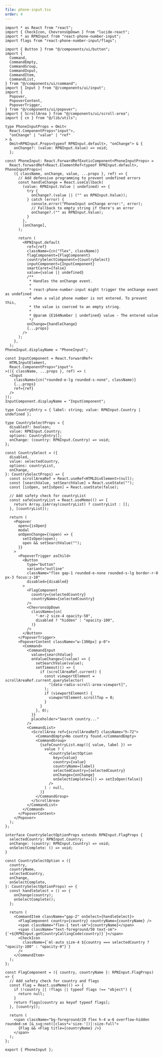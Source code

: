```yaml
---
file: phone-input.tsx
order: 4
---
```


```tsx
import * as React from "react";
import { CheckIcon, ChevronsUpDown } from "lucide-react";
import * as RPNInput from "react-phone-number-input";
import flags from "react-phone-number-input/flags";

import { Button } from "@/components/ui/button";
import {
  Command,
  CommandEmpty,
  CommandGroup,
  CommandInput,
  CommandItem,
  CommandList,
} from "@/components/ui/command";
import { Input } from "@/components/ui/input";
import {
  Popover,
  PopoverContent,
  PopoverTrigger,
} from "@/components/ui/popover";
import { ScrollArea } from "@/components/ui/scroll-area";
import { cn } from "@/lib/utils";

type PhoneInputProps = Omit<
  React.ComponentProps<"input">,
  "onChange" | "value" | "ref"
> &
  Omit<RPNInput.Props<typeof RPNInput.default>, "onChange"> & {
    onChange?: (value: RPNInput.Value) => void;
  };

const PhoneInput: React.ForwardRefExoticComponent<PhoneInputProps> =
  React.forwardRef<React.ElementRef<typeof RPNInput.default>, PhoneInputProps>(
    ({ className, onChange, value, ...props }, ref) => {
      // Add defensive programming to prevent undefined errors
      const handleChange = React.useCallback(
        (value: RPNInput.Value | undefined) => {
          try {
            onChange?.(value || ("" as RPNInput.Value));
          } catch (error) {
            console.error("PhoneInput onChange error:", error);
            // Fallback to empty string if there's an error
            onChange?.("" as RPNInput.Value);
          }
        },
        [onChange],
      );

      return (
        <RPNInput.default
          ref={ref}
          className={cn("flex", className)}
          flagComponent={FlagComponent}
          countrySelectComponent={CountrySelect}
          inputComponent={InputComponent}
          smartCaret={false}
          value={value || undefined}
          /**
           * Handles the onChange event.
           *
           * react-phone-number-input might trigger the onChange event as undefined
           * when a valid phone number is not entered. To prevent this,
           * the value is coerced to an empty string.
           *
           * @param {E164Number | undefined} value - The entered value
           */
          onChange={handleChange}
          {...props}
        />
      );
    },
  );
PhoneInput.displayName = "PhoneInput";

const InputComponent = React.forwardRef<
  HTMLInputElement,
  React.ComponentProps<"input">
>(({ className, ...props }, ref) => (
  <Input
    className={cn("rounded-e-lg rounded-s-none", className)}
    {...props}
    ref={ref}
  />
));
InputComponent.displayName = "InputComponent";

type CountryEntry = { label: string; value: RPNInput.Country | undefined };

type CountrySelectProps = {
  disabled?: boolean;
  value: RPNInput.Country;
  options: CountryEntry[];
  onChange: (country: RPNInput.Country) => void;
};

const CountrySelect = ({
  disabled,
  value: selectedCountry,
  options: countryList,
  onChange,
}: CountrySelectProps) => {
  const scrollAreaRef = React.useRef<HTMLDivElement>(null);
  const [searchValue, setSearchValue] = React.useState("");
  const [isOpen, setIsOpen] = React.useState(false);

  // Add safety check for countryList
  const safeCountryList = React.useMemo(() => {
    return Array.isArray(countryList) ? countryList : [];
  }, [countryList]);

  return (
    <Popover
      open={isOpen}
      modal
      onOpenChange={(open) => {
        setIsOpen(open);
        open && setSearchValue("");
      }}
    >
      <PopoverTrigger asChild>
        <Button
          type="button"
          variant="outline"
          className="flex gap-1 rounded-e-none rounded-s-lg border-r-0 px-3 focus:z-10"
          disabled={disabled}
        >
          <FlagComponent
            country={selectedCountry}
            countryName={selectedCountry}
          />
          <ChevronsUpDown
            className={cn(
              "-mr-2 size-4 opacity-50",
              disabled ? "hidden" : "opacity-100",
            )}
          />
        </Button>
      </PopoverTrigger>
      <PopoverContent className="w-[300px] p-0">
        <Command>
          <CommandInput
            value={searchValue}
            onValueChange={(value) => {
              setSearchValue(value);
              setTimeout(() => {
                if (scrollAreaRef.current) {
                  const viewportElement = scrollAreaRef.current.querySelector(
                    "[data-radix-scroll-area-viewport]",
                  );
                  if (viewportElement) {
                    viewportElement.scrollTop = 0;
                  }
                }
              }, 0);
            }}
            placeholder="Search country..."
          />
          <CommandList>
            <ScrollArea ref={scrollAreaRef} className="h-72">
              <CommandEmpty>No country found.</CommandEmpty>
              <CommandGroup>
                {safeCountryList.map(({ value, label }) =>
                  value ? (
                    <CountrySelectOption
                      key={value}
                      country={value}
                      countryName={label}
                      selectedCountry={selectedCountry}
                      onChange={onChange}
                      onSelectComplete={() => setIsOpen(false)}
                    />
                  ) : null,
                )}
              </CommandGroup>
            </ScrollArea>
          </CommandList>
        </Command>
      </PopoverContent>
    </Popover>
  );
};

interface CountrySelectOptionProps extends RPNInput.FlagProps {
  selectedCountry: RPNInput.Country;
  onChange: (country: RPNInput.Country) => void;
  onSelectComplete: () => void;
}

const CountrySelectOption = ({
  country,
  countryName,
  selectedCountry,
  onChange,
  onSelectComplete,
}: CountrySelectOptionProps) => {
  const handleSelect = () => {
    onChange(country);
    onSelectComplete();
  };

  return (
    <CommandItem className="gap-2" onSelect={handleSelect}>
      <FlagComponent country={country} countryName={countryName} />
      <span className="flex-1 text-sm">{countryName}</span>
      <span className="text-foreground/50 text-sm">{`+${RPNInput.getCountryCallingCode(country)}`}</span>
      <CheckIcon
        className={`ml-auto size-4 ${country === selectedCountry ? "opacity-100" : "opacity-0"}`}
      />
    </CommandItem>
  );
};

const FlagComponent = ({ country, countryName }: RPNInput.FlagProps) => {
  // Add safety check for country and flags
  const Flag = React.useMemo(() => {
    if (!country || !flags || typeof flags !== "object") {
      return null;
    }
    return flags[country as keyof typeof flags];
  }, [country]);

  return (
    <span className="bg-foreground/20 flex h-4 w-6 overflow-hidden rounded-sm [&_svg:not([class*='size-'])]:size-full">
      {Flag && <Flag title={countryName} />}
    </span>
  );
};

export { PhoneInput };
```
